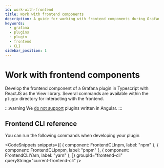 ```yaml
---
id: work-with-frontend
title: Work with frontend components
description: A guide for working with frontend components during Grafana plugin development.
keywords:
  - grafana
  - plugins
  - plugin
  - frontend
  - CLI
sidebar_position: 1
---
```



# Work with frontend components

Develop the frontend component of a Grafana plugin in Typescript with ReactJS as the View library. Several commands are available within the `plugin` directory for interacting with the frontend.

:::warning
We [do not support](https://grafana.com/docs/grafana/latest/developers/angular_deprecation/) plugins written in Angular.
:::

## Frontend CLI reference

You can run the following commands when developing your plugin:

<CodeSnippets
  snippets={[
    { component: FrontendCLInpm, label: "npm" },
    { component: FrontendCLIpnpm, label: "pnpm" },
    { component: FrontendCLIYarn, label: "yarn" },
  ]}
  groupId="frontend-cli"
  queryString="current-frontend-cli"
/>
